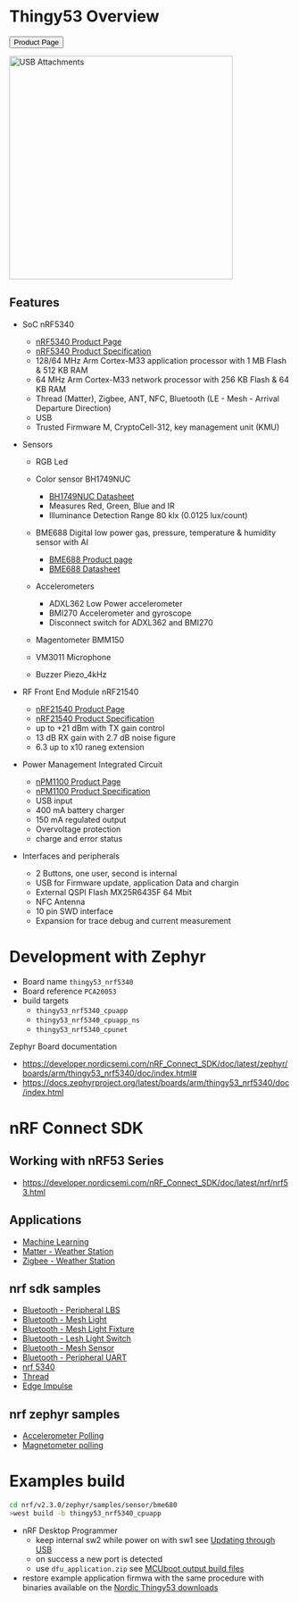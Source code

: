 
# Thingy53 Overview

<Button
    href="https://www.nordicsemi.com/Products/Development-hardware/Nordic-Thingy-53"
    >Product Page</Button>

<img src="/design/thingy53-usb-attachments.webp" height="400" alt="USB Attachments" />

## Features

* SoC nRF5340
    * [nRF5340 Product Page](https://www.nordicsemi.com/Products/nRF5340)
    * [nRF5340 Product Specification](https://infocenter.nordicsemi.com/pdf/nRF5340_PS_v1.3.pdf)
    * 128/64 MHz Arm Cortex-M33 application processor with 1 MB Flash & 512 KB RAM
    * 64 MHz Arm Cortex-M33 network processor with 256 KB Flash & 64 KB RAM
    * Thread (Matter), Zigbee, ANT, NFC, Bluetooth (LE - Mesh - Arrival Departure Direction)
    * USB
    * Trusted Firmware M, CryptoCell-312, key management unit (KMU)

* Sensors
    * RGB Led
    * Color sensor BH1749NUC
        * [BH1749NUC Datasheet](https://fscdn.rohm.com/en/products/databook/datasheet/ic/sensor/light/bh1749nuc-e.pdf)
        * Measures Red, Green, Blue and IR
        * Illuminance Detection Range 80 klx (0.0125 lux/count)
    * BME688 Digital low power gas, pressure, temperature & humidity sensor with AI
        * [BME688 Product page](https://www.bosch-sensortec.com/products/environmental-sensors/gas-sensors/bme688/)
        * [BME688 Datasheet](https://www.bosch-sensortec.com/media/boschsensortec/downloads/datasheets/bst-bme688-ds000.pdf)

    * Accelerometers
        * ADXL362 Low Power accelerometer
        * BMI270 Accelerometer and gyroscope
        * Disconnect switch for ADXL362 and BMI270
    * Magentometer BMM150

    * VM3011 Microphone
    * Buzzer Piezo_4kHz


* RF Front End Module nRF21540
    * [nRF21540 Product Page](https://www.nordicsemi.com/products/nrf21540)
    * [nRF21540 Product Specification](https://infocenter.nordicsemi.com/pdf/nRF21540_PS_v1.2.pdf)
    * up to +21 dBm with TX gain control
    * 13 dB RX gain with 2.7 dB noise figure
    * 6.3 up to x10 raneg extension

* Power Management Integrated Circuit
    * [nPM1100 Product Page](https://www.nordicsemi.com/products/npm1100)
    * [nPM1100 Product Specification](https://infocenter.nordicsemi.com/pdf/nPM1100_PS_v1.3.pdf)
    * USB input
    * 400 mA battery charger
    * 150 mA regulated output
    * Overvoltage protection
    * charge and error status

* Interfaces and peripherals
    * 2 Buttons, one user, second is internal
    * USB for Firmware update, application Data and chargin
    * External QSPI Flash MX25R6435F 64 Mbit
    * NFC Antenna
    * 10 pin SWD interface
    * Expansion for trace debug and current measurement


# Development with Zephyr
* Board name `thingy53_nrf5340`
* Board reference `PCA20053`
* build targets
    * `thingy53_nrf5340_cpuapp`
    * `thingy53_nrf5340_cpuapp_ns`
    * `thingy53_nrf5340_cpunet`

Zephyr Board documentation

* https://developer.nordicsemi.com/nRF_Connect_SDK/doc/latest/zephyr/boards/arm/thingy53_nrf5340/doc/index.html#
* https://docs.zephyrproject.org/latest/boards/arm/thingy53_nrf5340/doc/index.html

# nRF Connect SDK
## Working with nRF53 Series
* https://developer.nordicsemi.com/nRF_Connect_SDK/doc/latest/nrf/nrf53.html

## Applications
* [Machine Learning](https://developer.nordicsemi.com/nRF_Connect_SDK/doc/latest/nrf/applications/machine_learning/README.html)
* [Matter - Weather Station](https://developer.nordicsemi.com/nRF_Connect_SDK/doc/latest/nrf/applications/matter_weather_station/README.html)
* [Zigbee - Weather Station](https://developer.nordicsemi.com/nRF_Connect_SDK/doc/latest/nrf/applications/zigbee_weather_station/README.html)

## nrf sdk samples
* [Bluetooth - Peripheral LBS](https://developer.nordicsemi.com/nRF_Connect_SDK/doc/latest/nrf/samples/bluetooth/peripheral_lbs/README.html)
* [Bluetooth - Mesh Light](https://developer.nordicsemi.com/nRF_Connect_SDK/doc/latest/nrf/samples/bluetooth/mesh/light/README.html)
* [Bluetooth - Mesh Light Fixture](https://developer.nordicsemi.com/nRF_Connect_SDK/doc/latest/nrf/samples/bluetooth/mesh/light_ctrl/README.html)
* [Bluetooth - Lesh Light Switch](https://developer.nordicsemi.com/nRF_Connect_SDK/doc/latest/nrf/samples/bluetooth/mesh/light_switch/README.html)
* [Bluetooth - Mesh Sensor](https://developer.nordicsemi.com/nRF_Connect_SDK/doc/latest/nrf/samples/bluetooth/mesh/sensor_server/README.html)
* [Bluetooth - Peripheral UART](https://developer.nordicsemi.com/nRF_Connect_SDK/doc/latest/nrf/samples/bluetooth/peripheral_uart/README.html)
* [nrf 5340](https://developer.nordicsemi.com/nRF_Connect_SDK/doc/latest/nrf/samples/nrf5340.html)
* [Thread](https://developer.nordicsemi.com/nRF_Connect_SDK/doc/latest/nrf/samples/thread.html)
* [Edge Impulse](https://developer.nordicsemi.com/nRF_Connect_SDK/doc/latest/nrf/samples/edge.html)

## nrf zephyr samples
* [Accelerometer Polling](https://developer.nordicsemi.com/nRF_Connect_SDK/doc/latest/zephyr/samples/sensor/accel_polling/README.html)
* [Magnetometer polling](https://developer.nordicsemi.com/nRF_Connect_SDK/doc/latest/zephyr/samples/sensor/magn_polling/README.html)


# Examples build

```bash
cd nrf/v2.3.0/zephyr/samples/sensor/bme680
>west build -b thingy53_nrf5340_cpuapp

```
* nRF Desktop Programmer
    * keep internal sw2 while power on with sw1 see [Updating through USB](https://developer.nordicsemi.com/nRF_Connect_SDK/doc/latest/nrf/working_with_nrf/nrf53/thingy53_gs.html#updating-through-usb)
    * on success a new port is detected
    * use `dfu_application.zip` see [MCUboot output build files](https://developer.nordicsemi.com/nRF_Connect_SDK/doc/latest/nrf/app_dev/build_and_config_system/index.html#mcuboot-output-build-files)
* restore example application firmwa with the same procedure with binaries available on the [Nordic Thingy53 downloads](https://www.nordicsemi.com/Products/Development-hardware/Nordic-Thingy-53/Downloads#infotabs)

